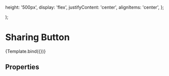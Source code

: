 
<Meta
  title="Components/Actions/SharingButton"
  component={SharingButton}
  decorators={[withDesign]}
/>

  height: '500px',
  display: 'flex',
  justifyContent: 'center',
  alignItems: 'center',
};

  <Container>
    <Row>
      <Col style={colStyles}>
        <SharingButton {...args} />
      </Col>  
    </Row>  
  </Container>
);

# Sharing Button

<Canvas>
  <Story
    name="SharingButton"
    args={{
      media: [
        'facebook',
        'whatsapp',
        'linkedin',
        'twitter',
        'weebo',
        'wechat',
        'mail',
        'link-default',
      ],
      showLabel: true,
      position: 'bottom',
      align: 'start',
      theme: 'light',
    }}
    paramters={{
      design: {
        name: 'Figma Design',
        type: 'figma',
        url:
          'https://www.figma.com/file/TENnOP4K38G6r3vDL3emCP/AB---Style-Guide?node-id=8402%3A163594',
      },
    }}
  >
    {Template.bind({})}
  </Story>
</Canvas>

## Properties

<ArgsTable of={SharingButton} />
